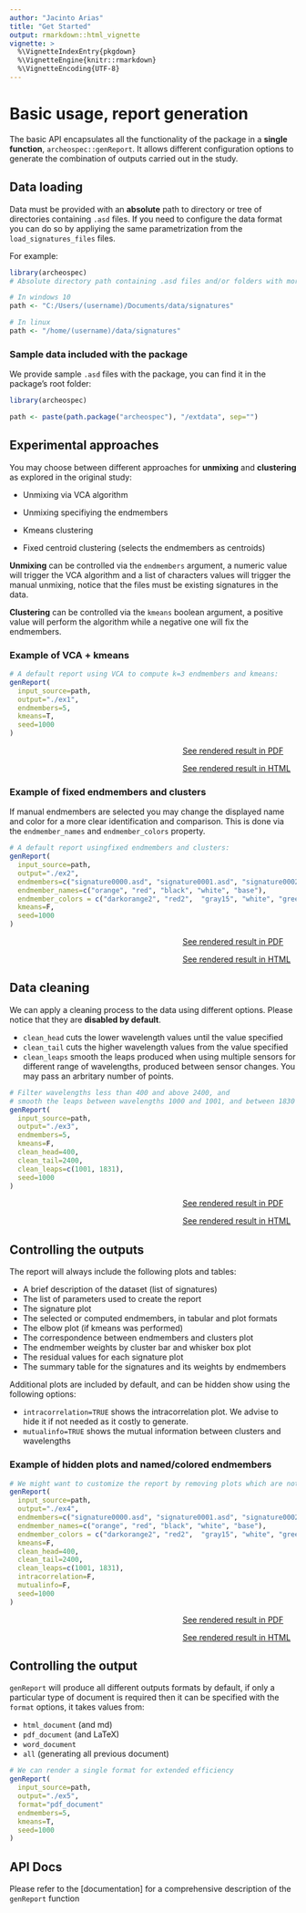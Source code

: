 ```yaml
---
author: "Jacinto Arias"
title: "Get Started"
output: rmarkdown::html_vignette
vignette: >
  %\VignetteIndexEntry{pkgdown}
  %\VignetteEngine{knitr::rmarkdown}
  %\VignetteEncoding{UTF-8}
---
```


# Basic usage, report generation

The basic API encapsulates all the functionality of the package in a __single function__, `archeospec::genReport`. It allows different configuration options to generate the combination of outputs carried out in the study.

## Data loading

Data must be provided with an __absolute__ path to directory or tree of directories containing `.asd` files. If you need to configure the data format you can do so by appliying the same parametrization from the `load_signatures_files` files.

For example:

```r
library(archeospec)
# Absolute directory path containing .asd files and/or folders with more .asd files

# In windows 10
path <- "C:/Users/(username)/Documents/data/signatures"

# In linux
path <- "/home/(username)/data/signatures"

```


### Sample data included with the package

We provide sample `.asd` files with the package, you can find it in the package's root folder:

```r
library(archeospec)

path <- paste(path.package("archeospec"), "/extdata", sep="")   
```


## Experimental approaches

You may choose between different approaches for __unmixing__ and __clustering__ as explored in the original study:

- Unmixing via VCA algorithm
- Unmixing specifiying the endmembers

- Kmeans clustering
- Fixed centroid clustering (selects the endmembers as centroids)

__Unmixing__ can be controlled via the `endmembers` argument, a numeric value will trigger the VCA algorithm and a list of characters values will trigger the manual unmixing, notice that the files must be existing signatures in the data.

__Clustering__ can be controlled via the `kmeans` boolean argument, a positive value will perform the algorithm while a negative one will fix the endmembers.


### Example of VCA + kmeans

```r

# A default report using VCA to compute k=3 endmembers and kmeans:
genReport(
  input_source=path,
  output="./ex1",
  endmembers=5,
  kmeans=T,
  seed=1000
)
```

![See rendered result in PDF](report_ex1.pdf){width=0px, height=0px}
[See rendered result in PDF](report_ex1.pdf)

![See rendered result in HTML](report_ex1.html){width=0px, height=0px}
[See rendered result in HTML](report_ex1.html)

### Example of fixed endmembers and clusters

If manual endmembers are selected you may change the displayed name and color for a more clear identification and comparison. This is done via the `endmember_names` and `endmember_colors` property.

```r
# A default report usingfixed endmembers and clusters:
genReport(
  input_source=path,
  output="./ex2",
  endmembers=c("signature0000.asd", "signature0001.asd", "signature0002.asd", "signature0003.asd", "signature0005.asd"),
  endmember_names=c("orange", "red", "black", "white", "base"),
  endmember_colors = c("darkorange2", "red2",  "gray15", "white", "green4"),
  kmeans=F,
  seed=1000
)
```

![See rendered result in PDF](report_ex2.pdf){width=0px, height=0px}
[See rendered result in PDF](report_ex2.pdf)

![See rendered result in HTML](report_ex2.html){width=0px, height=0px}
[See rendered result in HTML](report_ex2.html)


## Data cleaning

We can apply a cleaning process to the data using different options. Please notice that they are __disabled by default__.

- `clean_head` cuts the lower wavelength values until the value specified
- `clean_tail` cuts the higher wavelength values from the value specified
- `clean_leaps` smooth the leaps produced when using multiple sensors for different range of wavelengths, produced between sensor changes. You may pass an arbritary number of points.

```r

# Filter wavelengths less than 400 and above 2400, and
# smooth the leaps between wavelengths 1000 and 1001, and between 1830 and 1831.
genReport(
  input_source=path,
  output="./ex3",
  endmembers=5,
  kmeans=F,
  clean_head=400,
  clean_tail=2400,
  clean_leaps=c(1001, 1831),
  seed=1000
)
```

![See rendered result in PDF](report_ex3.pdf){width=0px, height=0px}
[See rendered result in PDF](report_ex3.pdf)

![See rendered result in HTML](report_ex3.html){width=0px, height=0px}
[See rendered result in HTML](report_ex3.html)


## Controlling the outputs

The report will always include the following plots and tables:

- A brief description of the dataset (list of signatures)
- The list of parameters used to create the report
- The signature plot
- The selected or computed endmembers, in tabular and plot formats
- The elbow plot (if kmeans was performed)
- The correspondence between endmembers and clusters plot
- The endmember weights by cluster bar and whisker box plot
- The residual values for each signature plot
- The summary table for the signatures and its weights by endmembers

Additional plots are included by default, and can be hidden show using the following options:

- `intracorrelation=TRUE` shows the intracorrelation plot. We advise to hide it if not needed as it costly to generate.
- `mutualinfo=TRUE` shows the mutual information between clusters and wavelengths


### Example of hidden plots and named/colored endmembers

```r

# We might want to customize the report by removing plots which are not interesting for some cases.
genReport(
  input_source=path,
  output="./ex4",
  endmembers=c("signature0000.asd", "signature0001.asd", "signature0002.asd", "signature0003.asd", "signature0005.asd"),
  endmember_names=c("orange", "red", "black", "white", "base"),
  endmember_colors = c("darkorange2", "red2",  "gray15", "white", "green4"),
  kmeans=F,
  clean_head=400,
  clean_tail=2400,
  clean_leaps=c(1001, 1831),
  intracorrelation=F,
  mutualinfo=F,
  seed=1000
)
```

![See rendered result in PDF](report_ex4.pdf){width=0px, height=0px}
[See rendered result in PDF](report_ex4.pdf)

![See rendered result in HTML](report_ex4.html){width=0px, height=0px}
[See rendered result in HTML](report_ex4.html)


## Controlling the output

`genReport` will produce all different outputs formats by default, if only a particular type of document is required then it can be specified with the `format` options, it takes values from:

- `html_document` (and md)
- `pdf_document` (and LaTeX)
- `word_document`
- `all` (generating all previous document)

```r

# We can render a single format for extended efficiency
genReport(
  input_source=path,
  output="./ex5",
  format="pdf_document"
  endmembers=5,
  kmeans=T,
  seed=1000
)
```


## API Docs

Please refer to the [documentation] for a comprehensive description of the `genReport` function



